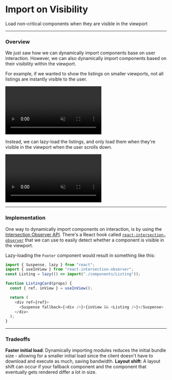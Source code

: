 
# Import on Visibility

Load non-critical components when they are visible in the viewport

---

### Overview

We just saw how we can dynamically import components base on user interaction. However, we can also dynamically import components based on their visibility within the viewport.

For example, if we wanted to show the listings on smaller viewports, not all listings are instantly visible to the user.

<video
  src="https://res.cloudinary.com/dq8xfyhu4/video/upload/v1653848017/FM%20Workshop/performance-patterns/import-on-visibility/Screen_Recording_2022-05-29_at_1.11.32_PM_myt05s.mov"
  loop
  muted
  controls
/>

Instead, we can lazy-load the listings, and only load them when they're visible in the viewport when the user scrolls down.

<video
  src="https://res.cloudinary.com/dq8xfyhu4/video/upload/v1653848015/FM%20Workshop/performance-patterns/import-on-visibility/Screen_Recording_2022-05-29_at_1.12.10_PM_vphgrl.mov"
  loop
  muted
  controls
/>

---

### Implementation

One way to dynamically import components on interaction, is by using the [Intersection Observer API](https://developer.mozilla.org/en-US/docs/Web/API/Intersection_Observer_API). There's a React hook called [`react-intersection-observer`](https://www.npmjs.com/package/react-intersection-observer) that we can use to easily detect whether a component is visible in the viewport.

Lazy-loading the `Footer` component would result in something like this:

```js
import { Suspense, lazy } from "react";
import { useInView } from "react-intersection-observer";
const Listing = lazy(() => import("./components/Listing"));

function ListingCard(props) {
  const { ref, inView } = useInView();

  return (
    <div ref={ref}>
      <Suspense fallback={<div />}>{inView && <Listing />}</Suspense>
    </div>
  );
}
```

<StackBlitz name="node-xwpd4p" openFile="src/index.js" view="both" />

---

### Tradeoffs

<Callout type="green">
  <b>Faster initial load</b>: Dynamically importing modules reduces the initial
  bundle size - allowing for a smaller initial load since the client doesn't
  have to download and execute as much, saving bandwidth.
</Callout>

<Callout type="warning">
  <b>Layout shift</b>: A layout shift can occur if your fallback component and
  the component that eventually gets rendered differ a lot in size.
</Callout>

